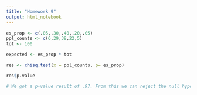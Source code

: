 ---
title: "Homework 9"
output: html_notebook
---

```{r}
es_prop <- c(.05,.30,.40,.20,.05)
ppl_counts <- c(6,29,38,22,5)
tot <- 100

expected <- es_prop * tot

res <- chisq.test(x = ppl_counts, p= es_prop)

res$p.value

# We got a p-value result of .97. From this we can reject the null hypothesis.
```


